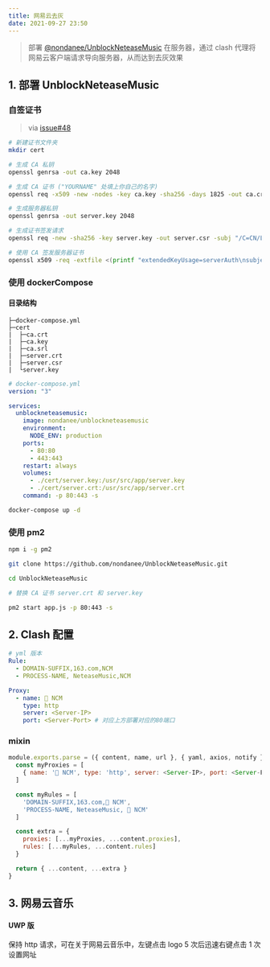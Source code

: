 ---
title: 网易云去灰
date: 2021-09-27 23:50
---



> 部署 [@nondanee/UnblockNeteaseMusic](https://github.com/nondanee/UnblockNeteaseMusic) 在服务器，通过 clash 代理将网易云客户端请求导向服务器，从而达到去灰效果

## 1. 部署 UnblockNeteaseMusic

### 自签证书

> via [issue#48](https://github.com/nondanee/UnblockNeteaseMusic/issues/48#issuecomment-477870013)

```bash
# 新建证书文件夹
mkdir cert

# 生成 CA 私钥
openssl genrsa -out ca.key 2048

# 生成 CA 证书 ("YOURNAME" 处填上你自己的名字)
openssl req -x509 -new -nodes -key ca.key -sha256 -days 1825 -out ca.crt -subj "/C=CN/CN=UnblockNeteaseMusic Root CA/O=YOURNAME"

# 生成服务器私钥
openssl genrsa -out server.key 2048

# 生成证书签发请求
openssl req -new -sha256 -key server.key -out server.csr -subj "/C=CN/L=Hangzhou/O=NetEase (Hangzhou) Network Co., Ltd/OU=IT Dept./CN=*.music.163.com"

# 使用 CA 签发服务器证书
openssl x509 -req -extfile <(printf "extendedKeyUsage=serverAuth\nsubjectAltName=DNS:music.163.com,DNS:*.music.163.com") -sha256 -days 365 -in server.csr -CA ca.crt -CAkey ca.key -CAcreateserial -out server.crt

```



### 使用 dockerCompose 

#### 目录结构

```
├─docker-compose.yml
├─cert
|  ├─ca.crt
|  ├─ca.key
|  ├─ca.srl
|  ├─server.crt
|  ├─server.csr
|  └server.key
```

```yml
# docker-compose.yml
version: "3"

services:
  unblockneteasemusic:
    image: nondanee/unblockneteasemusic
    environment:
      NODE_ENV: production
    ports:
      - 80:80
      - 443:443
    restart: always
    volumes:
      - ./cert/server.key:/usr/src/app/server.key
      - ./cert/server.crt:/usr/src/app/server.crt
    command: -p 80:443 -s
```

```bash
docker-compose up -d
```



### 使用 pm2 

```bash
npm i -g pm2

git clone https://github.com/nondanee/UnblockNeteaseMusic.git

cd UnblockNeteaseMusic

# 替换 CA 证书 server.crt 和 server.key

pm2 start app.js -p 80:443 -s
```



## 2. Clash 配置

```yaml
# yml 版本
Rule:
  - DOMAIN-SUFFIX,163.com,NCM
  - PROCESS-NAME, NeteaseMusic,NCM

Proxy:
  - name: 🎵 NCM
    type: http
    server: <Server-IP>
    port: <Server-Port> # 对应上方部署对应的80端口
```

### mixin

```javascript
module.exports.parse = ({ content, name, url }, { yaml, axios, notify }) => {
  const myProxies = [
    { name: '🎵 NCM', type: 'http', server: <Server-IP>, port: <Server-Port>}
  ]

  const myRules = [
    'DOMAIN-SUFFIX,163.com,🎵 NCM',
    'PROCESS-NAME, NeteaseMusic, 🎵 NCM'
  ]

  const extra = {
    proxies: [...myProxies, ...content.proxies],
    rules: [...myRules, ...content.rules]
  }

  return { ...content, ...extra }
}
```



## 3. 网易云音乐

#### UWP 版

保持 http 请求，可在关于网易云音乐中，左键点击 logo 5 次后迅速右键点击 1 次设置网址
